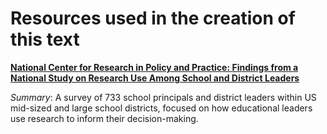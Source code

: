 # Resources used in the creation of this text

__[National Center for Research in Policy and Practice: Findings from a National Study on Research Use Among School and District Leaders](http://ncrpp.org/assets/documents/NCRPP_Technical-Report-1_National-Survey-of-Research-Use.pdf)__   

_Summary_: A survey of 733 school principals and district leaders within US mid-sized and large school districts, focused on how educational leaders use research to inform their decision-making.

